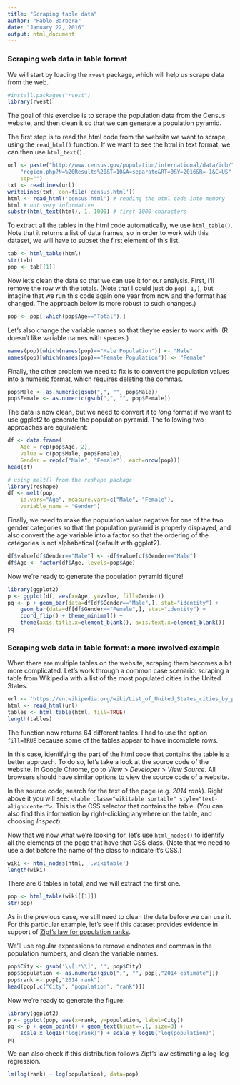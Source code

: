 ```yaml
---
title: "Scraping table data"
author: "Pablo Barbera"
date: "January 22, 2016"
output: html_document
---
```


### Scraping web data in table format

We will start by loading the `rvest` package, which will help us scrape data from the web.

```r
#install.packages("rvest")
library(rvest)
```

The goal of this exercise is to scrape the population data from the Census website, and then clean it so that we can generate a population pyramid.

The first step is to read the html code from the website we want to scrape, using the `read_html()` function. If we want to see the html in text format, we can then use `html_text()`.

```r
url <- paste("http://www.census.gov/population/international/data/idb/",
	"region.php?N=%20Results%20&T=10&A=separate&RT=0&Y=2016&R=-1&C=US",
	sep="")
txt <- readLines(url)
writeLines(txt, con=file('census.html'))
html <- read_html('census.html') # reading the html code into memory
html # not very informative
substr(html_text(html), 1, 1000) # first 1000 characters
```

To extract all the tables in the html code automatically, we use `html_table()`. Note that it returns a list of data frames, so in order to work with this dataset, we will have to subset the first element of this list.

```r
tab <- html_table(html)
str(tab)
pop <- tab[[1]]
```

Now let's clean the data so that we can use it for our analysis. First, I'll remove the row with the totals. (Note that I could just do `pop[-1,]`, but imagine that we run this code again one year from now and the format has changed. The approach below is more robust to such changes.)

```r
pop <- pop[-which(pop$Age=="Total"),]
```

Let's also change the variable names so that they're easier to work with. (R doesn't like variable names with spaces.)

```r
names(pop)[which(names(pop)=="Male Population")] <- "Male"
names(pop)[which(names(pop)=="Female Population")] <- "Female"
```

Finally, the other problem we need to fix is to convert the population values into a numeric format, which requires deleting the commas.

```r
pop$Male <- as.numeric(gsub(",", "", pop$Male))
pop$Female <- as.numeric(gsub(",", "", pop$Female))
```

The data is now clean, but we need to convert it to _long_ format if we want to use ggplot2 to generate the population pyramid. The following two approaches are equivalent:

```r
df <- data.frame(
	Age = rep(pop$Age, 2),
	value = c(pop$Male, pop$Female),
	Gender = rep(c("Male", "Female"), each=nrow(pop)))
head(df)

# using melt() from the reshape package
library(reshape)
df <- melt(pop, 
	id.vars="Age", measure.vars=c("Male", "Female"),
	variable_name = "Gender")
```

Finally, we need to make the population value negative for one of the two gender categories so that the population pyramid is properly displayed, and also convert the age variable into a factor so that the ordering of the categories is not alphabetical (default with ggplot2).

```r
df$value[df$Gender=="Male"] <- -df$value[df$Gender=="Male"]
df$Age <- factor(df$Age, levels=pop$Age)
```

Now we're ready to generate the population pyramid figure!

```r
library(ggplot2)
p <- ggplot(df, aes(x=Age, y=value, fill=Gender))
pq <- p + geom_bar(data=df[df$Gender=="Male",], stat="identity") + 
	geom_bar(data=df[df$Gender=="Female",], stat="identity") + 	
	coord_flip() + theme_minimal() +
	theme(axis.title.x=element_blank(), axis.text.x=element_blank())
pq
```


### Scraping web data in table format: a more involved example

When there are multiple tables on the website, scraping them becomes a bit more complicated. Let's work through a common case scenario: scraping a table from Wikipedia with a list of the most populated cities in the United States.

```r
url <- 'https://en.wikipedia.org/wiki/List_of_United_States_cities_by_population'
html <- read_html(url)
tables <- html_table(html, fill=TRUE)
length(tables)
```

The function now returns 64 different tables. I had to use the option `fill=TRUE` because some of the tables appear to have incomplete rows.

In this case, identifying the part of the html code that contains the table is a better approach. To do so, let's take a look at the source code of the website. In Google Chrome, go to _View_ > _Developer_ > _View Source_. All browsers should have similar options to view the source code of a website.

In the source code, search for the text of the page (e.g. _2014 rank_). Right above it you will see: `<table class="wikitable sortable" style="text-align:center">`. This is the CSS selector that contains the table. (You can also find this information by right-clicking anywhere on the table, and choosing _Inspect_).

Now that we now what we're looking for, let's use `html_nodes()` to identify all the elements of the page that have that CSS class. (Note that we need to use a dot before the name of the class to indicate it's CSS.)

```r
wiki <- html_nodes(html, '.wikitable')
length(wiki)
```

There are 6 tables in total, and we will extract the first one.
```r
pop <- html_table(wiki[[1]])
str(pop)
```

As in the previous case, we still need to clean the data before we can use it. For this particular example, let's see if this dataset provides evidence in support of [Zipf's law for population ranks](https://en.wikipedia.org/wiki/Zipf%27s_law).

We'll use regular expressions to remove endnotes and commas in the population numbers, and clean the variable names.

```r
pop$City <- gsub('\\[.*\\]', '', pop$City)
pop$population <- as.numeric(gsub(",", "", pop[,"2014 estimate"]))
pop$rank <- pop[,"2014 rank"]
head(pop[,c("City", "population", "rank")])
```

Now we're ready to generate the figure:

```r
library(ggplot2)
p <- ggplot(pop, aes(x=rank, y=population, label=City))
pq <- p + geom_point() + geom_text(hjust=-.1, size=3) +
	scale_x_log10("log(rank)") + scale_y_log10("log(population)")
pq
```

We can also check if this distribution follows Zipf's law estimating a log-log regression.
```r
lm(log(rank) ~ log(population), data=pop)
```
